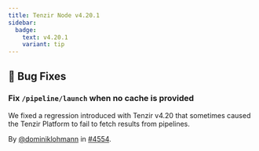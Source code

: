 ```yaml
---
title: Tenzir Node v4.20.1
sidebar:
  badge:
    text: v4.20.1
    variant: tip
---
```


## 🐛 Bug Fixes

### Fix `/pipeline/launch` when no cache is provided

We fixed a regression introduced with Tenzir v4.20 that sometimes caused the
Tenzir Platform to fail to fetch results from pipelines.

By [@dominiklohmann](https://github.com/dominiklohmann) in [#4554](https://github.com/tenzir/tenzir/pull/4554).
